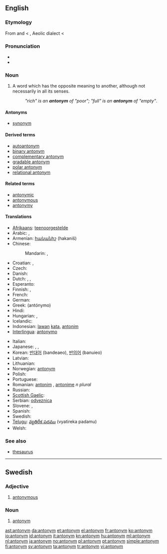 {{also|Antonym}}
==English==
{{wikipedia}}

===Etymology===
From {{etyl|grc}} {{term|sc=polytonic|ἀντί|tr=anti-||opposite}} and {{term|-onym}} < {{term|sc=polytonic|ὄνυμα|tr=onuma||name}}, Aeolic dialect <  {{term|sc=polytonic|ὄνομα|tr=onoma||name}}

===Pronunciation===
* {{IPA|/ˈæntəˌnɪm/}}
* {{audio|en-us-antonym.ogg|Audio (US)}}

===Noun===
{{en-noun}}

# {{semantics}} A word which has the opposite meaning to another, although not necessarily in all its senses.
#: ''"rich" is an '''antonym''' of "poor"; "full" is an '''antonym''' of "empty"''.

====Antonyms====
* [[synonym]]

====Derived terms====
* [[autoantonym]]
* [[binary antonym]]
* [[complementary antonym]]
* [[gradable antonym]]
* [[polar antonym]]
* [[relational antonym]]

====Related terms====
* [[antonymic]]
* [[antonymous]]
* [[antonymy]]

====Translations====
{{trans-top|word which has the opposite meaning}}
* [[Afrikaans]]: [[teenoorgestelde]]
* Arabic: {{t-|ar|عكس|m|tr=`aks}},  {{t-|ar|نقيض|m|tr=naqiiD}}
* Armenian: [[հականիշ]] (hakaniš)
* Chinese:
*: Mandarin: {{t-|cmn|反義詞|sc=Hani}},  {{t-|cmn|反义词|tr=fǎnyìcí|sc=Hani}}
* Croatian: {{t-|hr|antonim|m}}, {{t-|hr|nasuprotnica|f}}
* Czech: {{t-|cs|antonymum|n}}
* Danish: {{t+|da|antonym|n}}
* Dutch: {{t+|nl|tegendeel|n}}, {{t+|nl|tegengestelde|n}}, {{t+|nl|antoniem|n}}
* Esperanto: {{t-|eo|antonimo|xs=Esperanto}}
* Finnish: {{t+|fi|antonyymi}}, {{t-|fi|vastakohta}}
* French: {{t+|fr|antonyme|m}}
* German: {{t+|de|Antonym|n}}
* Greek: {{t+|el|αντώνυμο|n}} (antónymo)
* Hindi: {{t|hi|विपर्याय|m|tr=viparyāy|xs=Hindi}}
* Hungarian: {{t|hu|ellentét}}, {{t+|hu|antonima}}
* Icelandic: {{t+|is|andheiti}}
* Indonesian: [[lawan]] [[kata]], [[antonim]]
* [[Interlingua]]: [[antonymo]]
{{trans-mid}}
* Italian: {{t+|it|antonimo|m}}
* Japanese: {{t-|ja|対義語|tr=たいぎご, taigigo}},  {{t|ja|反意語|tr=はんいご, han'igo}},  {{t-|ja|反対語|tr=はんたいご, hantaigo}}
* Korean: [[반대어]] (bandeaeo), [[반의어]] (banuieo)
* Latvian: {{t|lv|antonīms|m|xs=Latvian}}
* Lithuanian: {{t+|lt|antonimas|m|alt=antonìmas|xs=Lithuanian}}
* Norwegian: [[:no:antonym|antonym]]
* Polish: {{t+|pl|antonim|m}}
* Portuguese: {{t+|pt|antônimo|m}}
* Romanian: [[antonim]] {{n}}, [[antonime]] ''n plural''
* Russian: {{t+|ru|антоним|m|tr=antónim}}
* [[Scottish Gaelic]]: {{t-|gd|frith-fhacal|m|xs=Scottish Gaelic}}
* Serbian: [[odveznica]]
* Slovene: {{t+|sl|protipomenka|f}}, {{t+|sl|antonim|m}}
* Spanish: {{t+|es|antónimo|m}}
* Swedish: {{t+|sv|antonym}}
* [[Telugu]]: [[వ్యతిరేక పదము]] (vyatireka padamu)
* Welsh: {{t+|cy|gwrthwynebair|xs=Welsh}}
{{trans-bottom}}

===See also===
* [[thesaurus]]

----

==Swedish==

===Adjective===
{{infl|sv|adjective}}
{{sv-adj-peri}}

# [[antonymous]]

===Noun===
{{infl|sv|noun|g=c}}
{{sv-noun-reg-er}}

# [[#English|antonym]]

[[ast:antonym]]
[[da:antonym]]
[[et:antonym]]
[[el:antonym]]
[[fr:antonym]]
[[ko:antonym]]
[[io:antonym]]
[[id:antonym]]
[[it:antonym]]
[[kn:antonym]]
[[hu:antonym]]
[[ml:antonym]]
[[nl:antonym]]
[[ja:antonym]]
[[no:antonym]]
[[pl:antonym]]
[[pt:antonym]]
[[simple:antonym]]
[[fi:antonym]]
[[sv:antonym]]
[[ta:antonym]]
[[tr:antonym]]
[[vi:antonym]]